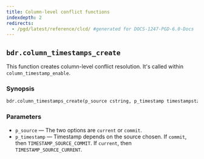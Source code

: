 ```yaml
---
title: Column-level conflict functions
indexdepth: 2
redirects:
  - /pgd/latest/reference/clcd/ #generated for DOCS-1247-PGD-6.0-Docs
---
```


## `bdr.column_timestamps_create`

This function creates column-level conflict resolution. It's called within `column_timestamp_enable`.

### Synopsis

```sql
bdr.column_timestamps_create(p_source cstring, p_timestamp timestampstz)
```

### Parameters

-   `p_source` &mdash; The two options are `current` or `commit`.
-   `p_timestamp` &mdash; Timestamp depends on the source chosen. If `commit`, then `TIMESTAMP_SOURCE_COMMIT`. If `current`, then `TIMESTAMP_SOURCE_CURRENT`.